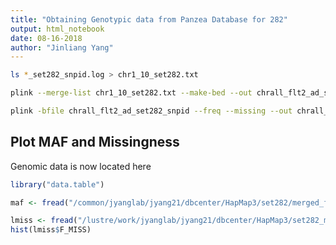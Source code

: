 ```yaml
---
title: "Obtaining Genotypic data from Panzea Database for 282"
output: html_notebook
date: 08-16-2018
author: "Jinliang Yang"
---
```




```bash
ls *_set282_snpid.log > chr1_10_set282.txt

plink --merge-list chr1_10_set282.txt --make-bed --out chrall_flt2_ad_set282_snpid

plink -bfile chrall_flt2_ad_set282_snpid --freq --missing --out chrall_flt2_ad_set282_snpid
```



## Plot MAF and Missingness

Genomic data is now located here



```r
library("data.table")

maf <- fread("/common/jyanglab/jyang21/dbcenter/HapMap3/set282/merged_flt_ad_c9_set282_snpid.frq", header=TRUE)

lmiss <- fread("/lustre/work/jyanglab/jyang21/dbcenter/HapMap3/set282_maf1m5/chrall_flt2_ad_set282_snpid.lmiss", header=TRUE)
hist(lmiss$F_MISS)

```



